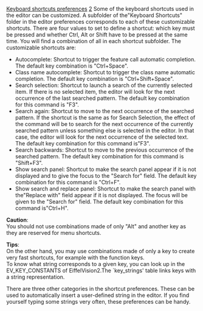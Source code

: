 [[Property:title|Keyboard shortcuts preferences]]
[[Property:weight|2]]
Some of the keyboard shortcuts used in the editor can be customized. A subfolder of the"Keyboard Shortcuts" folder in the editor preferences corresponds to each of these customizable shortcuts. There are four values to set to define a shortcut: which key must be pressed and whether Ctrl, Alt or Shift have to be pressed at the same time. You will find a combination of all in each shortcut subfolder. The customizable shortcuts are:
* Autocomplete: Shortcut to trigger the feature call automatic completion. The default key combination is "Ctrl+Space".
* Class name autocomplete: Shortcut to trigger the class name automatic completion. The default key combination is "Ctrl+Shift+Space".
* Search selection: Shortcut to launch a search of the currently selected item. If there is no selected item, the editor will look for the next occurrence of the last searched pattern. The default key combination for this command is "F3".
* Search again: Shortcut to move to the next occurrence of the searched pattern. If the shortcut is the same as for Search Selection, the effect of the command will be to search for the next occurrence of the currently searched pattern unless something else is selected in the editor. In that case, the editor will look for the next occurrence of the selected text. The default key combination for this command is"F3".
* Search backwards: Shortcut to move to the previous occurrence of the searched pattern. The default key combination for this command is "Shift+F3".
* Show search panel: Shortcut to make the search panel appear if it is not displayed and to give the focus to the "Search for" field. The default key combination for this command is "Ctrl+F".
* Show search and replace panel: Shortcut to make the search panel with the"Replace with" field appear if it is not displayed. The focus will be given to the "Search for" field. The default key combination for this command is"Ctrl+H".

'''Caution''': <br/>
You should not use combinations made of only "Alt" and another key as they are reserved for menu shortcuts. 

'''Tips''': <br/>
On the other hand, you may use combinations made of only a key to create very fast shortcuts, for example with the function keys. <br/>
To know what string corresponds to a given key, you can look up in the EV_KEY_CONSTANTS of EiffelVision2.The `key_strings' table links keys with a string representation. 

There are three other categories in the shortcut preferences. These can be used to automatically insert a user-defined string in the editor. If you find yourself typing some strings very often, these preferences can be handy.




